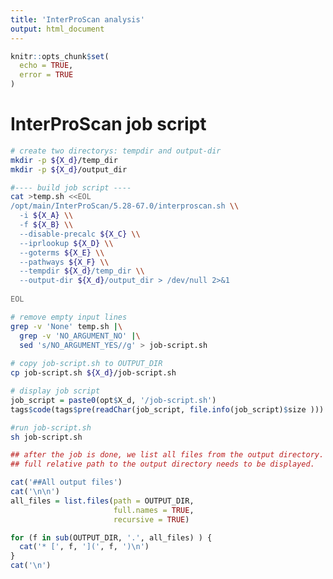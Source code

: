 ```yaml
---
title: 'InterProScan analysis'
output: html_document
---
```


```r
knitr::opts_chunk$set(
  echo = TRUE,
  error = TRUE
)
```


# InterProScan job script

```bash
# create two directorys: tempdir and output-dir
mkdir -p ${X_d}/temp_dir
mkdir -p ${X_d}/output_dir

#---- build job script ----
cat >temp.sh <<EOL
/opt/main/InterProScan/5.28-67.0/interproscan.sh \\
  -i ${X_A} \\
  -f ${X_B} \\
  --disable-precalc ${X_C} \\
  --iprlookup ${X_D} \\
  --goterms ${X_E} \\
  --pathways ${X_F} \\
  --tempdir ${X_d}/temp_dir \\
  --output-dir ${X_d}/output_dir > /dev/null 2>&1
  
EOL

# remove empty input lines
grep -v 'None' temp.sh |\
  grep -v 'NO_ARGUMENT_NO' |\
  sed 's/NO_ARGUMENT_YES//g' > job-script.sh
  
# copy job-script.sh to OUTPUT_DIR
cp job-script.sh ${X_d}/job-script.sh
```

```r
# display job script
job_script = paste0(opt$X_d, '/job-script.sh')
tags$code(tags$pre(readChar(job_script, file.info(job_script)$size )))
```

```bash
#run job-script.sh
sh job-script.sh
```


```r
## after the job is done, we list all files from the output directory.
## full relative path to the output directory needs to be displayed.

cat('##All output files')
cat('\n\n')
all_files = list.files(path = OUTPUT_DIR, 
                       full.names = TRUE, 
                       recursive = TRUE)

for (f in sub(OUTPUT_DIR, '.', all_files) ) {
  cat('* [', f, '](', f, ')\n')
}
cat('\n')
```